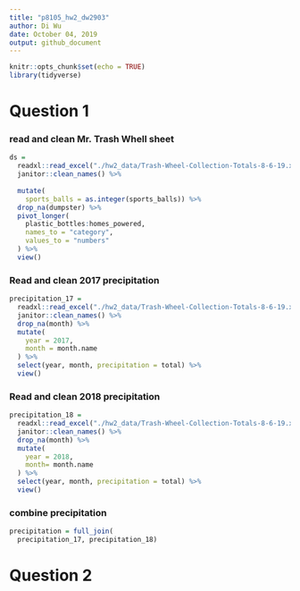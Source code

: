 ```yaml
---
title: "p8105_hw2_dw2903"
author: Di Wu
date: October 04, 2019
output: github_document
---
```


```r
knitr::opts_chunk$set(echo = TRUE)
library(tidyverse)
```

# Question 1
### read and clean Mr. Trash Whell sheet
```r
ds = 
  readxl::read_excel("./hw2_data/Trash-Wheel-Collection-Totals-8-6-19.xlsx", range= "A2:N408") %>%
  janitor::clean_names() %>%
  
  mutate(
    sports_balls = as.integer(sports_balls)) %>%
  drop_na(dumpster) %>%
  pivot_longer(
    plastic_bottles:homes_powered,
    names_to = "category",
    values_to = "numbers"
  ) %>%
  view()
```
### Read and clean 2017 precipitation 
```r
precipitation_17 = 
  readxl::read_excel("./hw2_data/Trash-Wheel-Collection-Totals-8-6-19.xlsx", sheet = 6, range = "A2:B14") %>%
  janitor::clean_names() %>%
  drop_na(month) %>%
  mutate(
    year = 2017,
    month = month.name
  ) %>%
  select(year, month, precipitation = total) %>%
  view()
```
### Read and clean 2018 precipitation
```r
precipitation_18 = 
  readxl::read_excel("./hw2_data/Trash-Wheel-Collection-Totals-8-6-19.xlsx", sheet = 5, range = "A2:B14") %>%
  janitor::clean_names() %>%
  drop_na(month) %>%
  mutate(
    year = 2018,
    month= month.name
  ) %>%
  select(year, month, precipitation = total) %>%
  view()
```
### combine precipitation
```r
precipitation = full_join(
  precipitation_17, precipitation_18)

```


# Question 2




















